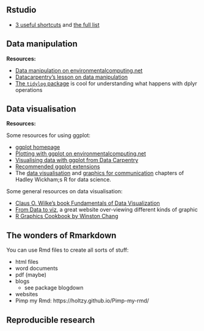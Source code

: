 

## Rstudio

- [3 useful shortcuts](http://jenrichmond.rbind.io/post/hotkeys/) and [the full list](https://support.rstudio.com/hc/en-us/articles/200711853-Keyboard-Shortcuts)


## Data manipulation


**Resources:**

- [Data manipulation on environmentalcomputing.net](http://environmentalcomputing.net/data-manipulation/) 
- [Datacarpentry's lesson on data manipulation](https://datacarpentry.org/R-ecology-lesson/03-dplyr.html)
- [The `tidylog` package](https://github.com/elbersb/tidylog) is cool for understanding what happens with dplyr operations


## Data visualisation

**Resources:**

Some resources for using ggplot:

* [ggplot homepage](https://ggplot2.tidyverse.org)
* [Plotting with ggplot on environmentalcomputing.net](http://environmentalcomputing.net/plotting-with-ggplot/)
* [Visualising data with ggplot from Data Carpentry](https://datacarpentry.org/R-ecology-lesson/04-visualization-ggplot2.html)
* [Recommended ggplot extensions](http://www.ggplot2-exts.org/gallery/)
* The [data visualisation](http://r4ds.had.co.nz/data-visualisation.html) and [graphics for communication](http://r4ds.had.co.nz/graphics-for-communication.html) chapters of Hadley Wickham;s R for data science.

Some general resources on data visualisation:

* [Claus O. Wilke's book Fundamentals of Data Visualization](https://serialmentor.com/dataviz/index.html)
* [From Data to viz](https://www.data-to-viz.com/), a great website over-viewing different kinds of graphic
* [R Graphics Cookbook  by Winston Chang](https://www.amazon.com/dp/1449316956/ref=as_li_ss_tl?&linkId=4daa45d4fbd0a187163a6ff9d56d986e)



## The wonders of Rmarkdown

You can use Rmd files to create all sorts of stuff:

- html files
- word documents
- pdf (maybe)
- blogs 
	- see package blogdown
- websites
- Pimp my Rmd: https://holtzy.github.io/Pimp-my-rmd/



## Reproducible research




